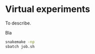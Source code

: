 # Virtual experiments {.unnumbered}

To describe.

Bla

``` bash
snakemake -np
sbatch job.sh
```

## 
